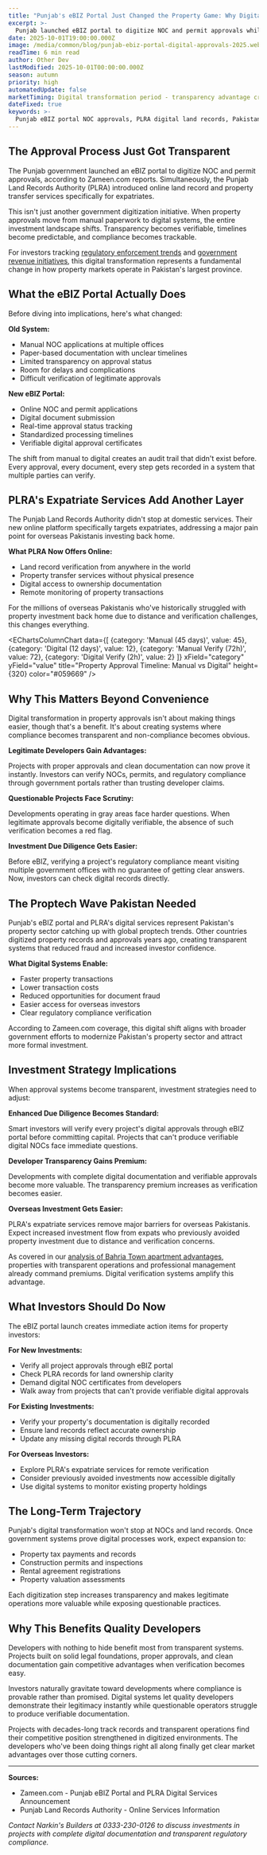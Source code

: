 ```yaml
---
title: "Punjab's eBIZ Portal Just Changed the Property Game: Why Digital NOC Approvals Matter for Your Investment"
excerpt: >-
  Punjab launched eBIZ portal to digitize NOC and permit approvals while PLRA offers online services for expats. Here's why this proptech shift makes transparent developers more valuable than ever.
date: 2025-10-01T19:00:00.000Z
image: /media/common/blog/punjab-ebiz-portal-digital-approvals-2025.webp
readTime: 6 min read
author: Other Dev
lastModified: 2025-10-01T00:00:00.000Z
season: autumn
priority: high
automatedUpdate: false
marketTiming: Digital transformation period - transparency advantage critical
dateFixed: true
keywords: >-
  Punjab eBIZ portal NOC approvals, PLRA digital land records, Pakistan proptech 2025, property investment transparency, digital property approvals Pakistan
---
```


## The Approval Process Just Got Transparent

The Punjab government launched an eBIZ portal to digitize NOC and permit approvals, according to Zameen.com reports. Simultaneously, the Punjab Land Records Authority (PLRA) introduced online land record and property transfer services specifically for expatriates.

This isn't just another government digitization initiative. When property approvals move from manual paperwork to digital systems, the entire investment landscape shifts. Transparency becomes verifiable, timelines become predictable, and compliance becomes trackable.

For investors tracking [regulatory enforcement trends](/blog/2025/09/rda-regulatory-crackdown-illegal-housing-societies-september-2025) and [government revenue initiatives](/blog/2025/09/fbr-super-tax-200-billion-recovery-property-market-implications-september-2025), this digital transformation represents a fundamental change in how property markets operate in Pakistan's largest province.

## What the eBIZ Portal Actually Does

Before diving into implications, here's what changed:

**Old System:**
* Manual NOC applications at multiple offices
* Paper-based documentation with unclear timelines
* Limited transparency on approval status
* Room for delays and complications
* Difficult verification of legitimate approvals

**New eBIZ Portal:**
* Online NOC and permit applications
* Digital document submission
* Real-time approval status tracking
* Standardized processing timelines
* Verifiable digital approval certificates

The shift from manual to digital creates an audit trail that didn't exist before. Every approval, every document, every step gets recorded in a system that multiple parties can verify.

## PLRA's Expatriate Services Add Another Layer

The Punjab Land Records Authority didn't stop at domestic services. Their new online platform specifically targets expatriates, addressing a major pain point for overseas Pakistanis investing back home.

**What PLRA Now Offers Online:**
* Land record verification from anywhere in the world
* Property transfer services without physical presence
* Digital access to ownership documentation
* Remote monitoring of property transactions

For the millions of overseas Pakistanis who've historically struggled with property investment back home due to distance and verification challenges, this changes everything.

<EChartsColumnChart
  data={[
    {category: 'Manual (45 days)', value: 45},
    {category: 'Digital (12 days)', value: 12},
    {category: 'Manual Verify (72h)', value: 72},
    {category: 'Digital Verify (2h)', value: 2}
  ]}
  xField="category"
  yField="value"
  title="Property Approval Timeline: Manual vs Digital"
  height={320}
  color="#059669"
/>

## Why This Matters Beyond Convenience

Digital transformation in property approvals isn't about making things easier, though that's a benefit. It's about creating systems where compliance becomes transparent and non-compliance becomes obvious.

**Legitimate Developers Gain Advantages:**

Projects with proper approvals and clean documentation can now prove it instantly. Investors can verify NOCs, permits, and regulatory compliance through government portals rather than trusting developer claims.

**Questionable Projects Face Scrutiny:**

Developments operating in gray areas face harder questions. When legitimate approvals become digitally verifiable, the absence of such verification becomes a red flag.

**Investment Due Diligence Gets Easier:**

Before eBIZ, verifying a project's regulatory compliance meant visiting multiple government offices with no guarantee of getting clear answers. Now, investors can check digital records directly.

## The Proptech Wave Pakistan Needed

Punjab's eBIZ portal and PLRA's digital services represent Pakistan's property sector catching up with global proptech trends. Other countries digitized property records and approvals years ago, creating transparent systems that reduced fraud and increased investor confidence.

**What Digital Systems Enable:**

* Faster property transactions
* Lower transaction costs
* Reduced opportunities for document fraud
* Easier access for overseas investors
* Clear regulatory compliance verification

According to Zameen.com coverage, this digital shift aligns with broader government efforts to modernize Pakistan's property sector and attract more formal investment.

## Investment Strategy Implications

When approval systems become transparent, investment strategies need to adjust:

**Enhanced Due Diligence Becomes Standard:**

Smart investors will verify every project's digital approvals through eBIZ portal before committing capital. Projects that can't produce verifiable digital NOCs face immediate questions.

**Developer Transparency Gains Premium:**

Developments with complete digital documentation and verifiable approvals become more valuable. The transparency premium increases as verification becomes easier.

**Overseas Investment Gets Easier:**

PLRA's expatriate services remove major barriers for overseas Pakistanis. Expect increased investment flow from expats who previously avoided property investment due to distance and verification concerns.

As covered in our [analysis of Bahria Town apartment advantages](/blog/2025/09/real-cost-benefits-bahria-town-apartments-vs-houses), properties with transparent operations and professional management already command premiums. Digital verification systems amplify this advantage.

## What Investors Should Do Now

The eBIZ portal launch creates immediate action items for property investors:

**For New Investments:**
* Verify all project approvals through eBIZ portal
* Check PLRA records for land ownership clarity
* Demand digital NOC certificates from developers
* Walk away from projects that can't provide verifiable digital approvals

**For Existing Investments:**
* Verify your property's documentation is digitally recorded
* Ensure land records reflect accurate ownership
* Update any missing digital records through PLRA

**For Overseas Investors:**
* Explore PLRA's expatriate services for remote verification
* Consider previously avoided investments now accessible digitally
* Use digital systems to monitor existing property holdings

## The Long-Term Trajectory

Punjab's digital transformation won't stop at NOCs and land records. Once government systems prove digital processes work, expect expansion to:

* Property tax payments and records
* Construction permits and inspections
* Rental agreement registrations
* Property valuation assessments

Each digitization step increases transparency and makes legitimate operations more valuable while exposing questionable practices.

## Why This Benefits Quality Developers

Developers with nothing to hide benefit most from transparent systems. Projects built on solid legal foundations, proper approvals, and clean documentation gain competitive advantages when verification becomes easy.

Investors naturally gravitate toward developments where compliance is provable rather than promised. Digital systems let quality developers demonstrate their legitimacy instantly while questionable operators struggle to produce verifiable documentation.

Projects with decades-long track records and transparent operations find their competitive position strengthened in digitized environments. The developers who've been doing things right all along finally get clear market advantages over those cutting corners.

---

**Sources:**
* Zameen.com - Punjab eBIZ Portal and PLRA Digital Services Announcement
* Punjab Land Records Authority - Online Services Information

*Contact Narkin's Builders at 0333-230-0126 to discuss investments in projects with complete digital documentation and transparent regulatory compliance.*
